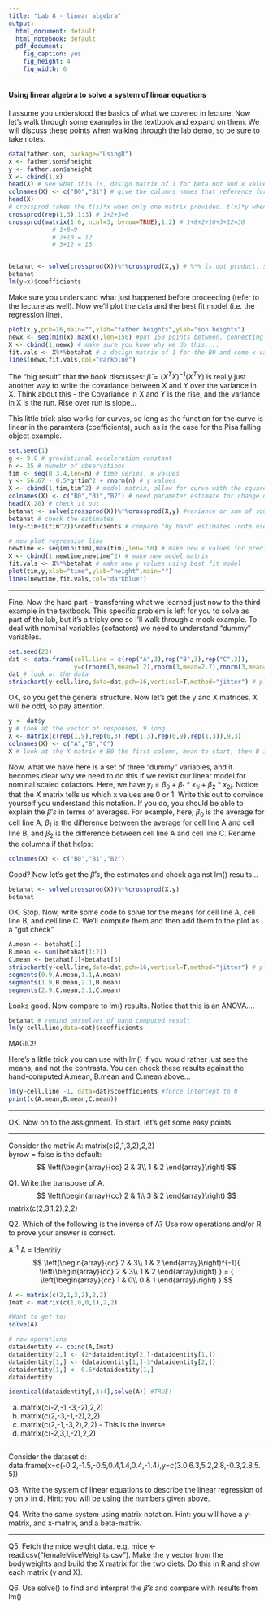 ```yaml
---
title: "Lab 8 - linear algebra"
output:
  html_document: default
  html_notebook: default
  pdf_document:
    fig_caption: yes
    fig_height: 4
    fig_width: 6
---
```


#### Using linear algebra to solve a system of linear equations

I assume you understood the basics of what we covered in lecture. Now let's walk through some examples in the textbook and expand on them. We will discuss these points when walking through the lab demo, so be sure to take notes.

```r
data(father.son, package="UsingR")
x <- father.son$fheight
y <- father.son$sheight
X <- cbind(1,x)
head(X) # see what this is, design matrix of 1 for beta not and x values with beta 1
colnames(X) <- c("B0","B1") # give the columns names that reference for the beta matrix
head(X)
# crossprod takes the t(x)*x when only one matrix provided. t(x)*y when provided. 
crossprod(rep(1,3),1:3) # 1+2+3=6
crossprod(matrix(1:6, ncol=3, byrow=TRUE),1:2) # 1+8+2+10+3+12=36  
            # 1+8=9
            # 2+10 = 12
            # 3+12 = 15


betahat <- solve(crossprod(X))%*%crossprod(X,y) # %*% is dot product. same as 
betahat 
lm(y~x)$coefficients
```

Make sure you understand what just happened before proceeding (refer to the lecture as well). Now we'll plot the data and the best fit model (i.e. the regression line).

```r
plot(x,y,pch=16,main="",xlab="father heights",ylab="son heights")
newx <- seq(min(x),max(x),len=150) #put 150 points between, connecting so same as 3
X <- cbind(1,newx) # make sure you know why we do this....
fit.vals <- X%*%betahat # a design matrix of 1 for the B0 and some x values for B1 values
lines(newx,fit.vals,col="darkblue")
```

The "big result" that the book discusses: $\hat{\beta}=(X^TX)^{-1}(X^TY)$ is really just another way to write the covariance between X and Y over the variance in X. Think about this - the Covariance in X and Y is the rise, and the variance in X is the run. Rise over run is slope...

This little trick also works for curves, so long as the function for the curve is linear in the paramters (coefficients), such as is the case for the Pisa falling object example.

```r
set.seed(1)
g <- 9.8 # graviational acceleration constant
n <- 25 # numebr of observations
tim <- seq(0,3.4,len=n) # time series, x values
y <- 56.67 - 0.5*g*tim^2 + rnorm(n) # y values
X <- cbind(1,tim,tim^2) # model matrix, allow for curve with the squared unit
colnames(X) <- c("B0","B1","B2") # need parameter estimate for change over time, and speeding up change over time B2
head(X,20) # check it out
betahat <- solve(crossprod(X))%*%crossprod(X,y) #variance or sum of squares??
betahat # check the estimates
lm(y~tim+I(tim^2))$coefficients # compare "by hand" estimates (note use of Identity matrix)..?? I just inhibits interpretation so it          

# now plot regression line
newtime <- seq(min(tim),max(tim),len=150) # make new x values for prediction
X <- cbind(1,newtime,newtime^2) # make new model matrix
fit.vals <- X%*%betahat # make new y values using best fit model
plot(tim,y,xlab="time",ylab="height",main="")
lines(newtime,fit.vals,col="darkblue")
```

***

Fine. Now the hard part - transferring what we learned just now to the third example in the textbook. This specific problem is left for you to solve as part of the lab, but it's a tricky one so I'll walk through a mock example. To deal with nominal variables (cofactors) we need to understand "dummy" variables. 

```r
set.seed(23)
dat <- data.frame(cell.line = c(rep("A",3),rep("B",3),rep("C",3)),
                  y=c(rnorm(3,mean=1.2),rnorm(3,mean=2.7),rnorm(3,mean=4.3)))
dat # look at the data
stripchart(y~cell.line,data=dat,pch=16,vertical=T,method="jitter") # plot the data
```

OK, so you get the general structure. Now let's get the y and X matrices. X will be odd, so pay attention.

```r
y <- dat$y
y # look at the vector of responses, 9 long
X <- matrix(c(rep(1,9),rep(0,3),rep(1,3),rep(0,9),rep(1,3)),9,3)
colnames(X) <- c("A","B","C")
X # look at the X matrix # B0 the first column, mean to start, then B is yes or no in group 2, and C is yes or no in group 3
```

Now, what we have here is a set of three "dummy" variables, and it becomes clear why we need to do this if we revisit our linear model for nominal scaled cofactors. Here, we have $y_i = \beta_0 + \beta_1*x_{1i} + \beta_2*x_{2i}$. Notice that the X matrix tells us which x values are 0 or 1. Write this out to convince yourself you understand this notation. If you do, you should be able to explain the $\beta's$ in terms of averages. For example, here, $\beta_0$ is the average for cell line A, $\beta_1$ is the difference between the average for cell line A and cell line B, and $\beta_2$ is the difference between cell line A and cell line C. Rename the columns if that helps:

```r
colnames(X) <- c("B0","B1","B2")
```


Good? Now let's get the $\hat{\beta}'s$, the estimates and check against lm() results...

```r
betahat <- solve(crossprod(X))%*%crossprod(X,y)
betahat
```

OK. Stop. Now, write some code to solve for the means for cell line A, cell line B, and cell line C. We'll compute them and then add them to the plot as a "gut check".
```r
A.mean <- betahat[1]
B.mean <- sum(betahat[1:2])
C.mean <- betahat[1]+betahat[3]
stripchart(y~cell.line,data=dat,pch=16,vertical=T,method="jitter") # plot the data
segments(0.9,A.mean,1.1,A.mean)
segments(1.9,B.mean,2.1,B.mean)
segments(2.9,C.mean,3.1,C.mean)
```

Looks good. Now compare to lm() results. Notice that this is an ANOVA....
```r
betahat # remind ourselves of hand computed result
lm(y~cell.line,data=dat)$coefficients
```

MAGIC!!

Here's a little trick you can use with lm() if you would rather just see the means, and not the contrasts. You can check these results against the hand-computed A.mean, B.mean and C.mean above...
```r
lm(y~cell.line -1, data=dat)$coefficients #force intercept to 0
print(c(A.mean,B.mean,C.mean))
```

***

OK. Now on to the assignment. To start, let's get some easy points.

***

Consider the matrix A: matrix(c(2,1,3,2),2,2)    
byrow = false is the default:  
$$
\left(\begin{array}{cc}
     2 & 3\\   
     1 & 2
\end{array}\right)
$$

Q1. Write the transpose of A.  
$$
\left(\begin{array}{cc}
2 & 1\\   
3 & 2  
\end{array}\right)
$$
matrix(c(2,3,1,2),2,2)   

Q2. Which of the following is the inverse of A? Use row operations and/or R to prove your answer is correct.     

 A^-1^ A = Identitiy  
$$
\left(\begin{array}{cc}
2  & 3\\   
1  & 2
\end{array}\right)^{-1}{
\left(\begin{array}{cc}
2  & 3\\   
1  & 2
\end{array}\right)
} = {
\left(\begin{array}{cc}
1  & 0\\   
0  & 1
\end{array}\right)
}
$$ 
 
```r
A <- matrix(c(2,1,3,2),2,2) 
Imat <- matrix(c(1,0,0,1),2,2)

#Want to get to: 
solve(A)

# row operations
dataidentity <- cbind(A,Imat)
dataidentity[2,] <- (2*dataidentity[2,]-dataidentity[1,])
dataidentity[1,] <- (dataidentity[1,]-3*dataidentity[2,])
dataidentity[1,] <- 0.5*dataidentity[1,]
dataidentity

identical(dataidentity[,3:4],solve(A)) #TRUE!
```

<!-- ctrl+Shift+c to get block of commented out Rmarkdown -->
<!-- oops, transpose of "a)" not "A" and then inverse of "a)".   -->
<!--   -2  -3                          -2 -1 -->
  <!-- -1  -2     transpose would be   -3 -2     Inverse would be: -->
<!--   "To find the Inverse of a 2x2 Matrix: swap the positions of a and d, put negatives in front of b and c, and divide everything by the determinant (ad-bc)."  -->
<!--   -2   3 -->
<!--    1  -2 / 4-3 -->

   
a. matrix(c(-2,-1,-3,-2),2,2)
b. matrix(c(2,-3,-1,-2),2,2)
c. matrix(c(2,-1,-3,2),2,2) - This is the inverse 
d. matrix(c(-2,3,1,-2),2,2)

***  

Consider the dataset d: data.frame(x=c(-0.2,-1.5,-0.5,0.4,1.4,0.4,-1.4),y=c(3.0,6.3,5.2,2.8,-0.3,2.8,5.5))

Q3. Write the system of linear equations to describe the linear regression of y on x in d. Hint: you will be using the numbers given above.

Q4. Write the same system using matrix notation. Hint: you will have a y-matrix, and x-matrix, and a beta-matrix.

***

Q5. Fetch the mice weight data. e.g. mice <- read.csv("femaleMiceWeights.csv"). Make the y vector from the bodyweights and build the X matrix for the two diets. Do this in R and show each matrix (y and X).

Q6. Use solve() to find and interpret the $\hat{\beta}'s$ and compare with results from lm()
